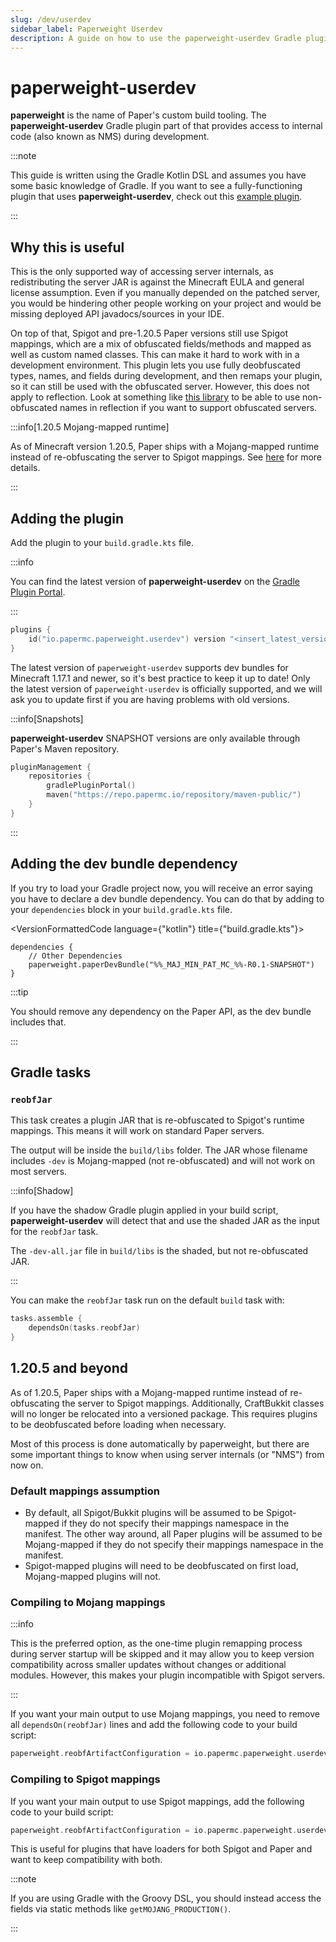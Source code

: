 ```yaml
---
slug: /dev/userdev
sidebar_label: Paperweight Userdev
description: A guide on how to use the paperweight-userdev Gradle plugin to access internal code.
---
```


# paperweight-userdev

**paperweight** is the name of Paper's custom build tooling. The **paperweight-userdev** Gradle plugin part of that
provides access to internal code (also known as NMS) during development.

:::note

This guide is written using the Gradle Kotlin DSL and assumes you have some basic knowledge of Gradle.
If you want to see a fully-functioning plugin that uses **paperweight-userdev**,
check out this [example plugin](https://github.com/PaperMC/paperweight-test-plugin).

:::

## Why this is useful
This is the only supported way of accessing server internals, as redistributing the server JAR is against the
Minecraft EULA and general license assumption. Even if you manually depended on the patched server, you would be
hindering other people working on your project and would be missing deployed API javadocs/sources in your IDE.

On top of that, Spigot and pre-1.20.5 Paper versions still use Spigot mappings, which are a mix of obfuscated fields/methods
and mapped as well as custom named classes. This can make it hard to work with in a development environment. This plugin lets you use
fully deobfuscated types, names, and fields during development, and then remaps your plugin, so it can still be used with the obfuscated
server. However, this does not apply to reflection. Look at something like [this library](https://github.com/jpenilla/reflection-remapper) to be able to
use non-obfuscated names in reflection if you want to support obfuscated servers.

:::info[1.20.5 Mojang-mapped runtime]

As of Minecraft version 1.20.5, Paper ships with a Mojang-mapped runtime instead of re-obfuscating the server to Spigot mappings.
See [here](#1205-and-beyond) for more details.

:::

## Adding the plugin
Add the plugin to your `build.gradle.kts` file.

:::info

You can find the latest version of **paperweight-userdev** on the [Gradle Plugin
Portal](https://plugins.gradle.org/plugin/io.papermc.paperweight.userdev).

:::

```kotlin title="build.gradle.kts"
plugins {
    id("io.papermc.paperweight.userdev") version "<insert_latest_version>"
}
```

The latest version of `paperweight-userdev` supports dev bundles for Minecraft 1.17.1 and newer, so it's best practice to keep it up to date!
Only the latest version of `paperweight-userdev` is officially supported, and we will ask you to update first if you are having problems with old versions.

:::info[Snapshots]

**paperweight-userdev** SNAPSHOT versions are only available through Paper's Maven repository.
```kotlin title="settings.gradle.kts"
pluginManagement {
    repositories {
        gradlePluginPortal()
        maven("https://repo.papermc.io/repository/maven-public/")
    }
}
```

:::

## Adding the dev bundle dependency
If you try to load your Gradle project now, you will receive an error saying you have to declare
a dev bundle dependency. You can do that by adding to your `dependencies` block in your `build.gradle.kts`
file.

<VersionFormattedCode language={"kotlin"} title={"build.gradle.kts"}>
```
dependencies {
    // Other Dependencies
    paperweight.paperDevBundle("%%_MAJ_MIN_PAT_MC_%%-R0.1-SNAPSHOT")
}
```
</VersionFormattedCode>

:::tip

You should remove any dependency on the Paper API, as the dev bundle includes that.

:::

## Gradle tasks

### `reobfJar`

This task creates a plugin JAR that is re-obfuscated to Spigot's runtime mappings.
This means it will work on standard Paper servers.

The output will be inside the `build/libs` folder. The JAR whose filename includes `-dev`
is Mojang-mapped (not re-obfuscated) and will not work on most servers.

:::info[Shadow]

If you have the shadow Gradle plugin applied in your build script, **paperweight-userdev** will
detect that and use the shaded JAR as the input for the `reobfJar` task.

The `-dev-all.jar` file in `build/libs` is the shaded, but not re-obfuscated JAR.

:::

You can make the `reobfJar` task run on the default `build` task with:
```kotlin
tasks.assemble {
    dependsOn(tasks.reobfJar)
}
```

## 1.20.5 and beyond

As of 1.20.5, Paper ships with a Mojang-mapped runtime instead of re-obfuscating the server to Spigot mappings.
Additionally, CraftBukkit classes will no longer be relocated into a versioned package.
This requires plugins to be deobfuscated before loading when necessary.

Most of this process is done automatically by paperweight, but there are some important things to know when using server internals (or "NMS") from now on.

### Default mappings assumption
* By default, all Spigot/Bukkit plugins will be assumed to be Spigot-mapped if they do not specify their mappings namespace in the manifest.
  The other way around, all Paper plugins will be assumed to be Mojang-mapped if they do not specify their mappings namespace in the manifest.
* Spigot-mapped plugins will need to be deobfuscated on first load, Mojang-mapped plugins will not.

### Compiling to Mojang mappings

:::info

This is the preferred option, as the one-time plugin remapping process during server startup will be skipped and it
may allow you to keep version compatibility across smaller updates without changes or additional modules.
However, this makes your plugin incompatible with Spigot servers.

:::

If you want your main output to use Mojang mappings, you need to remove all `dependsOn(reobfJar)` lines and add the following code to your build script:

```kotlin title="build.gradle.kts"
paperweight.reobfArtifactConfiguration = io.papermc.paperweight.userdev.ReobfArtifactConfiguration.MOJANG_PRODUCTION
```

### Compiling to Spigot mappings

If you want your main output to use Spigot mappings, add the following code to your build script:

```kotlin title="build.gradle.kts"
paperweight.reobfArtifactConfiguration = io.papermc.paperweight.userdev.ReobfArtifactConfiguration.REOBF_PRODUCTION
```

This is useful for plugins that have loaders for both Spigot and Paper and want to keep compatibility with both.

:::note

If you are using Gradle with the Groovy DSL, you should instead access the fields via static methods like `getMOJANG_PRODUCTION()`.

:::
